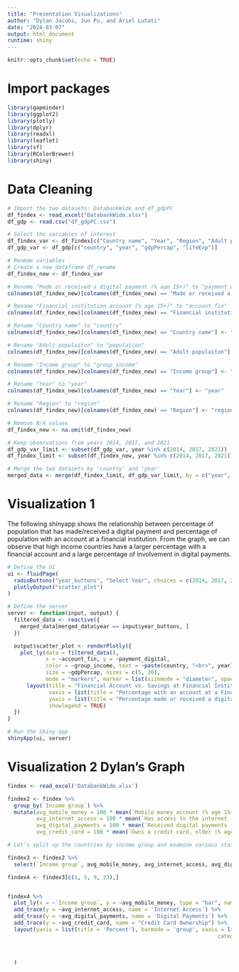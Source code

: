 ```yaml
---
title: "Presentation Visualizations"
author: "Dylan Jacobs, Jun Pu, and Ariel Lutati"
date: "2024-03-07"
output: html_document
runtime: shiny
---
```


```r
knitr::opts_chunk$set(echo = TRUE)
```


# Import packages
```r
library(gapminder)
library(ggplot2)
library(plotly)
library(dplyr)
library(readxl)
library(leaflet)
library(sf)
library(RColorBrewer)
library(shiny)
```

# Data Cleaning

```r
# Import the two datasets: DatabankWide and df_gdpPC
df_findex <- read_excel("DatabankWide.xlsx")
df_gdp <- read.csv("df_gdpPC.csv")

# Select the variables of interest
df_findex_var <- df_findex[c("Country name", "Year", "Region", "Adult populaiton", "Income group", "Made or received a digital payment (% age 15+)", "Financial institution account (% age 15+)")]
df_gdp_var <- df_gdp[c("country", "year", "gdpPercap", "lifeExp")]

# Renmae variables
# Create a new dataframe df_rename
df_findex_new <- df_findex_var

# Rename "Made or received a digital payment (% age 15+)" to "payment_digital"
colnames(df_findex_new)[colnames(df_findex_new) == "Made or received a digital payment (% age 15+)"] <- "payment_digital"

# Rename "Financial institution account (% age 15+)" to "account_fin"
colnames(df_findex_new)[colnames(df_findex_new) == "Financial institution account (% age 15+)"] <- "account_fin"

# Rename "Country name" to "country"
colnames(df_findex_new)[colnames(df_findex_new) == "Country name"] <- "country"

# Rename "Adult populaiton" to "population"
colnames(df_findex_new)[colnames(df_findex_new) == "Adult populaiton"] <- "population"

# Rename "Income group" to "group_income"
colnames(df_findex_new)[colnames(df_findex_new) == "Income group"] <- "group_income"

# Rename "Year" to "year"
colnames(df_findex_new)[colnames(df_findex_new) == "Year"] <- "year"

# Rename "Region" to "region"
colnames(df_findex_new)[colnames(df_findex_new) == "Region"] <- "region"

# Remove N/A values
df_findex_new <- na.omit(df_findex_new)

# Keep observations from years 2014, 2017, and 2021
df_gdp_var_limit <- subset(df_gdp_var, year %in% c(2014, 2017, 2021))
df_findex_limit <- subset(df_findex_new, year %in% c(2014, 2017, 2021))

# Merge the two datasets by 'country' and 'year'
merged_data <- merge(df_findex_limit, df_gdp_var_limit, by = c("year", "country"))
```


# Visualization 1
The following shinyapp shows the relationship between percentage of population that has made/received a digital payment and percentage of population with an account at a financial institution. From the graph, we can observe that high income countries have a larger percentage with a financial account and a large percentage of involvement in digital payments.

```r
# Define the UI
ui <- fluidPage(
  radioButtons("year_buttons", "Select Year", choices = c(2014, 2017, 2021), selected = 2014),
  plotlyOutput("scatter_plot")
)

# Define the server
server <- function(input, output) {
  filtered_data <- reactive({
    merged_data[merged_data$year == input$year_buttons, ]
  })

  output$scatter_plot <- renderPlotly({
    plot_ly(data = filtered_data(),
            x = ~account_fin, y = ~payment_digital,
            color = ~group_income, text = ~paste(country, "<br>", year),
            size = ~gdpPercap, sizes = c(5, 20),
            mode = "markers", marker = list(sizemode = "diameter", opacity = 0.6)) %>%
      layout(title = "Financial Account vs. Savings at Financial Institution",
             xaxis = list(title = "Percentage with an account at a Financial Institution"),
             yaxis = list(title = "Percentage made or received a digital payment"),
             showlegend = TRUE)
  })
}

# Run the Shiny app
shinyApp(ui, server)

```


# Visualization 2 Dylan's Graph
```r
findex <- read_excel('DatabankWide.xlsx')

findex2 <- findex %>%
  group_by(`Income group`) %>%
  mutate(avg_mobile_money = 100 * mean(`Mobile money account (% age 15+)`, na.rm = TRUE),
         avg_internet_access = 100 * mean(`Has access to the internet (% age 15+)`, na.rm = TRUE),
         avg_digital_payments = 100 * mean(`Received digital payments (% age 15+)`, na.rm = TRUE),
         avg_credit_card = 100 * mean(`Owns a credit card, older (% age 25+)`, na.rm = TRUE))

# Let's split up the countries by income group and examine various stats

findex3 <- findex2 %>%
  select(`Income group`, avg_mobile_money, avg_internet_access, avg_digital_payments, avg_credit_card)

findex4 <- findex3[c(1, 5, 9, 23),]


findex4 %>%
  plot_ly(x = ~`Income group`, y = ~avg_mobile_money, type = "bar", name = "Money Market Account") %>%
  add_trace(y = ~avg_internet_access, name = 'Internet Access') %>%
  add_trace(y = ~avg_digital_payments, name = 'Digital Payments') %>%
  add_trace(y = ~avg_credit_card, name = "Credit Card Ownership") %>%
  layout(yaxis = list(title = 'Percent'), barmode = 'group', xaxis = list(title = 'Income', categoryorder = "array",
                                                                  categoryarray = c("Low income", 
                                                                                    "Lower middle income", 
                                                                                    "Upper middle income",
                                                                                    "High income"))
  )

```



